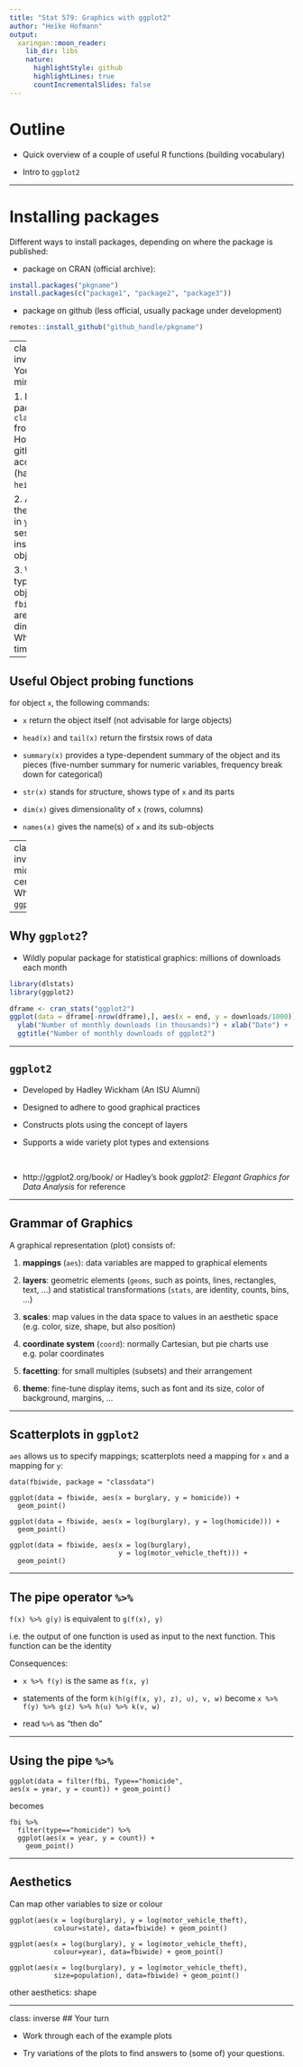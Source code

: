 ```yaml
---
title: "Stat 579: Graphics with ggplot2"
author: "Heike Hofmann"
output:
  xaringan::moon_reader:
    lib_dir: libs
    nature:
      highlightStyle: github
      highlightLines: true
      countIncrementalSlides: false
---
```


# Outline

- Quick overview of a couple of useful R functions (building vocabulary)

- Intro to `ggplot2`

---

# Installing packages

Different ways to install packages, depending on where the package is published:

- package on CRAN (official archive):

```r
install.packages("pkgname")
install.packages(c("package1", "package2", "package3"))
```

- package on github (less official, usually package under development)

```r
remotes::install_github("github_handle/pkgname")
```

---
class: inverse
## Your Turn (5 min)

1. Install the package `classdata` from Dr Hofmann's github account (handle: `heike`)

2. Activate the package in your session and inspect the object `fbi`

3. What type of object is `fbi`? What are its dimensions? What is the time frame?

---

## Useful Object probing functions

for object `x`, the following commands:

- `x` return the object itself (not advisable for large objects)

- `head(x)` and `tail(x)` return the first\last six rows of data

- `summary(x)` provides a type-dependent summary of the object and its pieces (five-number summary for numeric variables, frequency break down for categorical)

- `str(x)` stands for *str*ucture, shows type of `x` and its parts

- `dim(x)` gives dimensionality of `x` (rows, columns)

- `names(x)` gives the name(s) of `x` and its sub-objects

---
class: inverse, middle, center
# Why `ggplot2`?

---

## Why `ggplot2`?

- Wildly popular package for statistical graphics: millions of downloads each month

```r
library(dlstats)
library(ggplot2)

dframe <- cran_stats("ggplot2")
ggplot(data = dframe[-nrow(dframe),], aes(x = end, y = downloads/1000)) + geom_point() + geom_line() +
  ylab("Number of monthly downloads (in thousands)") + xlab("Date") +
  ggtitle("Number of monthly downloads of ggplot2")
```

---

## `ggplot2`

- Developed by Hadley Wickham (An ISU Alumni)

- Designed to adhere to good graphical practices

- Constructs plots using the concept of layers

- Supports a wide variety plot types and extensions

<br>

- http://ggplot2.org/book/ or Hadley's book *ggplot2: Elegant Graphics for Data Analysis* for reference 

---

## Grammar of Graphics

A graphical representation (plot) consists of:

1. **mappings** (`aes`):  data variables are mapped to graphical elements

2. **layers**:  geometric elements (`geoms`, such as points, lines, 
rectangles, text, ...) and statistical transformations (`stats`, are identity, counts, bins, ...)

3. **scales**: map values in the data space to values in an aesthetic space (e.g. color, size, shape, but also position)

4. **coordinate system** (`coord`): normally Cartesian, but pie charts use e.g. polar coordinates

5. **facetting**: for small multiples (subsets) and their arrangement

6. **theme**: fine-tune display items, such as font and its size, color of background, margins, ...

---

## Scatterplots in `ggplot2`

`aes` allows us to specify mappings; scatterplots need a mapping for `x` and a mapping for `y`:

```
data(fbiwide, package = "classdata")

ggplot(data = fbiwide, aes(x = burglary, y = homicide)) +
  geom_point()
```  

```
ggplot(data = fbiwide, aes(x = log(burglary), y = log(homicide))) +
  geom_point()
```  

```
ggplot(data = fbiwide, aes(x = log(burglary), 
                           y = log(motor_vehicle_theft))) +
  geom_point()
```  

---

## The pipe operator `%>%`


`f(x) %>% g(y)` is equivalent to `g(f(x), y)`

i.e. the output of one function is used as input to the next function. This function can be the identity

Consequences:

- `x %>% f(y)` is the same as `f(x, y)`

- statements of the form `k(h(g(f(x, y), z), u), v, w)` become
`x %>% f(y) %>% g(z) %>% h(u) %>% k(v, w)`

- read `%>%` as "then do"

---

## Using the pipe `%>%`

```
ggplot(data = filter(fbi, Type=="homicide", 
aes(x = year, y = count)) + geom_point()
```

becomes

```
fbi %>% 
  filter(type=="homicide") %>%
  ggplot(aes(x = year, y = count)) + 
    geom_point()
```
---

## Aesthetics

Can map other variables to size or colour

```
ggplot(aes(x = log(burglary), y = log(motor_vehicle_theft),
           colour=state), data=fbiwide) + geom_point()

ggplot(aes(x = log(burglary), y = log(motor_vehicle_theft),
           colour=year), data=fbiwide) + geom_point()
```

```
ggplot(aes(x = log(burglary), y = log(motor_vehicle_theft),
           size=population), data=fbiwide) + geom_point()
```

other aesthetics: shape

---
class: inverse
## Your turn


- Work through each of the example plots

- Try variations of the plots to find answers to (some of) your questions. 

